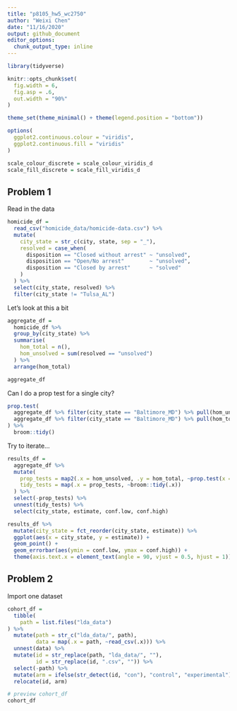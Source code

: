 ```yaml
---
title: "p8105_hw5_wc2750"
author: "Weixi Chen"
date: "11/16/2020"
output: github_document
editor_options: 
  chunk_output_type: inline
---
```


```r
library(tidyverse)

knitr::opts_chunk$set(
  fig.width = 6,
  fig.asp = .6,
  out.width = "90%"
)

theme_set(theme_minimal() + theme(legend.position = "bottom"))

options(
  ggplot2.continuous.colour = "viridis",
  ggplot2.continuous.fill = "viridis"
)

scale_colour_discrete = scale_colour_viridis_d
scale_fill_discrete = scale_fill_viridis_d
```

## Problem 1
Read in the data
```r
homicide_df = 
  read_csv("homicide_data/homicide-data.csv") %>%
  mutate(
    city_state = str_c(city, state, sep = "_"),
    resolved = case_when(
      disposition == "Closed without arrest" ~ "unsolved",
      disposition == "Open/No arrest"        ~ "unsolved",
      disposition == "Closed by arrest"      ~ "solved"
    )
  ) %>%
  select(city_state, resolved) %>%
  filter(city_state != "Tulsa_AL")
```

Let's look at this a bit
```r
aggregate_df = 
  homicide_df %>%
  group_by(city_state) %>%
  summarise(
    hom_total = n(),
    hom_unsolved = sum(resolved == "unsolved")
  ) %>%
  arrange(hom_total)

aggregate_df
```

Can I do a prop test for a single city?
```r
prop.test(
  aggregate_df %>% filter(city_state == "Baltimore_MD") %>% pull(hom_unsolved),
  aggregate_df %>% filter(city_state == "Baltimore_MD") %>% pull(hom_total)
) %>%
  broom::tidy()
```

Try to iterate...
```r
results_df = 
  aggregate_df %>%
  mutate(
    prop_tests = map2(.x = hom_unsolved, .y = hom_total, ~prop.test(x = .x, n = .y)),
    tidy_tests = map(.x = prop_tests, ~broom::tidy(.x))
  ) %>%
  select(-prop_tests) %>%
  unnest(tidy_tests) %>%
  select(city_state, estimate, conf.low, conf.high)
```

```r
results_df %>%
  mutate(city_state = fct_reorder(city_state, estimate)) %>%
  ggplot(aes(x = city_state, y = estimate)) +
  geom_point() +
  geom_errorbar(aes(ymin = conf.low, ymax = conf.high)) +
  theme(axis.text.x = element_text(angle = 90, vjust = 0.5, hjust = 1))
```

## Problem 2
Import one dataset
```r
cohort_df = 
  tibble(
    path = list.files("lda_data")
) %>%
  mutate(path = str_c("lda_data/", path),
         data = map(.x = path, ~read_csv(.x))) %>%
  unnest(data) %>%
  mutate(id = str_replace(path, "lda_data/", ""),
         id = str_replace(id, ".csv", "")) %>%
  select(-path) %>%
  mutate(arm = ifelse(str_detect(id, "con"), "control", "experimental")) %>%
  relocate(id, arm)

# preview cohort_df
cohort_df
```
